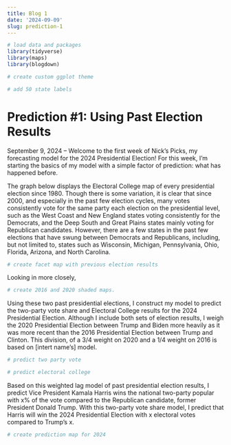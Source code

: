 ```yaml
---
title: Blog 1
date: '2024-09-09'
slug: prediction-1
---
```


```r
# load data and packages 
library(tidyverse)
library(maps)
library(blogdown)

# create custom ggplot theme

# add 50 state labels
```

# Prediction #1: Using Past Election Results

September 9, 2024 -- Welcome to the first week of Nick's Picks, my forecasting model for the 2024 Presidential Election! For this week, I'm starting the basics of my model with a simple factor of prediction: what has happened before. 

The graph below displays the Electoral College map of every presidential election since 1980. Though there is some variation, it is clear that since 2000, and especially in the past few election cycles, many votes consistently vote for the same party each election on the presidential level, such as the West Coast and New England states voting consistently for the Democrats, and the Deep South and Great Plains states mainly voting for Republican candidates. However, there are a few states in the past few elections that have swung between Democrats and Republicans, including, but not limited to, states such as Wisconsin, Michigan, Pennsylvania, Ohio, Florida, Arizona, and North Carolina. 

```r
# create facet map with previous election results

```

Looking in more closely, 

```r
# create 2016 and 2020 shaded maps. 
```

Using these two past presidential elections, I construct my model to predict the two-party vote share and Electoral College results for the 2024 Presidential Election. Although I include both sets of election results, I weigh the 2020 Presidential Election between Trump and Biden more heavily as it was more recent than the 2016 Presidential Election between Trump and Clinton. This division, of a 3/4 weight on 2020 and a 1/4 weight on 2016 is based on [intert name's] model. 

```r
# predict two party vote 

# predict electoral college
```


Based on this weighted lag model of past presidential election results, I predict Vice President Kamala Harris wins the national two-party popular with x% of the vote compared to the Republican candidate, former President Donald Trump. With this two-party vote share model, I predict that Harris will win the 2024 Presidential Election with x electoral votes compared to Trump's x. 

```r
# create prediction map for 2024 

```

